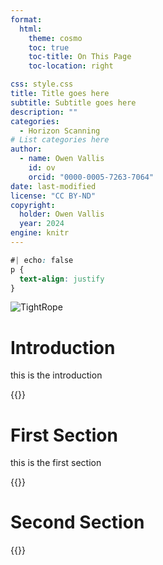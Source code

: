 ```yaml
---
format:
  html:
    theme: cosmo
    toc: true
    toc-title: On This Page
    toc-location: right

css: style.css
title: Title goes here
subtitle: Subtitle goes here
description: ""
categories: 
  - Horizon Scanning
# List categories here
author: 
  - name: Owen Vallis
    id: ov
    orcid: "0000-0005-7263-7064"
date: last-modified
license: "CC BY-ND"
copyright: 
  holder: Owen Vallis
  year: 2024
engine: knitr
---
```

```css
#| echo: false
p {
  text-align: justify
}
```
![TightRope](TightRope.png)<br>

# Introduction

this is the introduction

{{<lipsum>}}

# First Section

this is the first section

{{<lipsum>}}

# Second Section

{{<lipsum>}}

